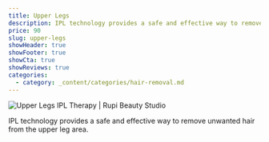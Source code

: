 ```yaml
---
title: Upper Legs
description: IPL technology provides a safe and effective way to remove unwanted hair from the upper leg area.
price: 90
slug: upper-legs
showHeader: true
showFooter: true
showCta: true
showReviews: true
categories:
  - category: _content/categories/hair-removal.md
---
```


![Upper Legs IPL Therapy | Rupi Beauty Studio](/uploads/services/ipl-therapy.webp 'Upper Legs IPL Therapy  | Rupi Beauty Studio')

IPL technology provides a safe and effective way to remove unwanted hair from the upper leg area.

